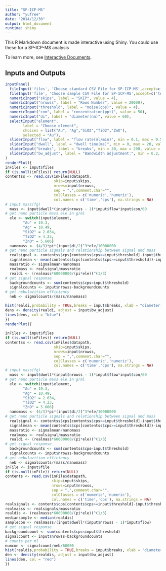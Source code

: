 ```yaml
---
title: "SP-ICP-MS"
author: "yufree"
date: "2014/12/30"
output: html_document
runtime: shiny
---
```


This R Markdown document is made interactive using Shiny. You could use these for a SP-ICP-MS analysis

To learn more, see [Interactive Documents](http://rmarkdown.rstudio.com/authoring_shiny.html).

## Inputs and Outputs

```r
inputPanel(
  fileInput('files', 'Choose standard CSV File for SP-ICP-MS',accept=c('text/csv', 'text/comma-separated-values,text/plain', '.csv')),
  fileInput('file', 'Choose sample CSV File for SP-ICP-MS',accept=c('text/csv', 'text/comma-separated-values,text/plain', '.csv')),
  numericInput("skips", label = "SKIP", value = 4),
  numericInput("nrowss", label = "Rows Number", value = 20000),
  numericInput("threshold", label = "noise(cps)", value = 4),
  numericInput("con", label = "concentration(ppt)", value = 50),
  numericInput("di", label = "diameter(nm)", value = 60),
  selectInput("element", 
        label = "Choose element",
        choices = list("Au", "Ag","SiO2","TiO2","ZnO"),
        selected = "Au"),
  sliderInput("flow", label = "flow rate(ml/min)", min = 0.1, max = 0.5, value = 0.1, step = 0.01),
  sliderInput("dwell", label = "dwell time(ms)", min = 0, max = 20, value = 3, step = 1),
  sliderInput("breaks", label = "breaks", min = 30, max = 200, value = 80, step = 10),
  sliderInput("bw_adjust", label = "Bandwidth adjustment:", min = 0.2, max = 2, value = 1, step = 0.2)
)
renderPlot({
inFiles <- input$files
if (is.null(inFiles)) return(NULL)
contentss <- read.csv(inFiles$datapath,
                      skip=input$skips,
                      nrows=input$nrowss,
                      sep = ",",comment.char="",
                      colClasses = c('numeric','numeric'),
                      col.names = c('time','cps'), na.strings = NA)
# input mass(fg)
  mass <- input$dwell*(input$nrowss - 1)*input$flow*input$con/60
# get nano particle mass ele in g/ml
  ele <- switch(input$element, 
        "Au" = 19.3,
        "Ag" = 10.49,
        "SiO2" = 2.634,
        "TiO2" = 4.23,
        "ZnO" = 5.606)
  nanomass <- (4/3)*pi*(input$di/2)^3*ele/10000000
# get nano particle signals and relationship between signal and mass
  realsignal <- contentss$cps[contentss$cps>=input$threshold]-input$threshold
  signalmean <- mean(contentss$cps[contentss$cps>=input$threshold])-input$threshold
  massratio <- signalmean/nanomass
  realmass <- realsignal/massratio
  realdi <- (realmass*60000000/(pi*ele))^(1/3)
# get signal response
  backgroundcounts <- sum(contentss$cps<input$threshold)
  signalcounts <- input$nrowss-backgroundcounts
# get nebulazition efficiency
  neb <- signalcounts/(mass/nanomass)

hist(realdi,probability = TRUE,breaks = input$breaks, xlab = "diameter(nm)", main = "")
dens <- density(realdi, adjust = input$bw_adjust)
lines(dens, col = "blue")
})
renderPlot({
        
inFiles <- input$files
if (is.null(inFiles)) return(NULL)
contentss <- read.csv(inFiles$datapath,
                      skip=input$skips,
                      nrows=input$nrowss,
                      sep = ",",comment.char="",
                      colClasses = c('numeric','numeric'),
                      col.names = c('time','cps'), na.strings = NA)
# input mass(fg)
  mass <- input$dwell*(input$nrowss - 1)*input$flow*input$con/60
# get nano particle mass ele in g/ml
  ele <- switch(input$element, 
        "Au" = 19.3,
        "Ag" = 10.49,
        "SiO2" = 2.634,
        "TiO2" = 4.23,
        "ZnO" = 5.606)
  nanomass <- (4/3)*pi*(input$di/2)^3*ele/10000000
# get nano particle signals and relationship between signal and mass
  realsignal <- contentss$cps[contentss$cps>=input$threshold]-input$threshold
  signalmean <- mean(contentss$cps[contentss$cps>=input$threshold])-input$threshold
  massratio <- signalmean/nanomass
  realmass <- realsignal/massratio
  realdi <- (realmass*60000000/(pi*ele))^(1/3)
# get signal response
  backgroundcounts <- sum(contentss$cps<input$threshold)
  signalcounts <- input$nrowss-backgroundcounts
# get nebulazition efficiency
  neb <- signalcounts/(mass/nanomass)
inFile <- input$file
if (is.null(inFile)) return(NULL)
contents <- read.csv(inFile$datapath,
                     skip=input$skips,
                     nrows=input$nrowss,
                     sep = ",",comment.char="",
                     colClasses = c('numeric','numeric'),
                     col.names = c('time','cps'), na.strings = NA)
realsignals <- contents$cps[contents$cps>=input$threshold]-input$threshold
realmasss <- realsignals/massratio
realdis <- (realmasss*60000000/(pi*ele))^(1/3)
mediansample <- median(realdis)
samplecon <- realmasss/(input$dwell*(input$nrowss - 1)*input$flow)
# get signal response
backgroundcount <- sum(contents$cps<input$threshold)
signalcount <- input$nrowss-backgroundcounts
# counts per ml
numcon <- signalcount/neb/60000
hist(realdis,probability = TRUE,breaks = input$breaks, xlab = "diameter(nm)", main = "")
den <- density(realdis, adjust = input$bw_adjust)
lines(den, col = "red")
})
```
